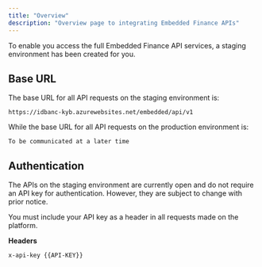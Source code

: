 ```yaml
---
title: "Overview"
description: "Overview page to integrating Embedded Finance APIs"
---
```


To enable you access the full Embedded Finance API services, a staging environment has been created for you.

## Base URL

The base URL for all API requests on the staging environment is:

```
https://idbanc-kyb.azurewebsites.net/embedded/api/v1
```

While the base URL for all API requests on the production environment is:

```
To be communicated at a later time
```

## Authentication

<Info>
	The APIs on the staging environment are currently open and do not require an
	API key for authentication. However, they are subject to change with prior
	notice.
</Info>

You must include your API key as a header in all requests made on the platform.

**Headers**

```https
x-api-key {{API-KEY}}
```
